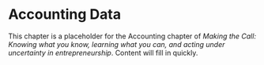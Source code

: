 # Accounting Data

This chapter is a placeholder for the Accounting chapter of *Making the Call: Knowing what you know, learning what you can, and acting under uncertainty in entrepreneurship*. Content will fill in quickly.
